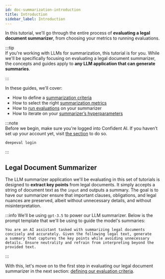 ```yaml
---
id: doc-summarization-introduction
title: Introduction
sidebar_label: Introduction
---
```


In this tutorial, we'll go through the entire process of **evaluating a legal document summarizer**, from choosing your metrics to running evaluations.

:::tip  
If you're working with LLMs for summarization, this tutorial is for you. While we'll be specifically focusing on evaluating a legal document summarizer, the concepts and guides apply to **any LLM application that can generate summaries**.

:::

In these guides, we'll cover:

- How to define a [summarization criteria](/legal-doc-summarizer-selecting-your-metrics)
- How to select the right [summarization metrics](/legal-doc-summarizer-selecting-your-metrics)
- How to [run evaluations](/legal-doc-summarizer-selecting-your-metrics) on your summarizer
- How to iterate on your [summarizer’s hyperparameters](/legal-doc-summarizer-selecting-your-metrics)

:::note  
Before we begin, make sure you're logged into Confident AI. If you haven’t set up your account yet, visit [the section](tutorial-setup) to do so.

```
deepeval login
```

:::

## Legal Document Summarizer

The LLM summarizer application we'll be evaluating in this set of tutorials is designed to **extract key points** from legal documents. It simply accepts a string of document text as the `input` and outputs a summary. The goal is to have our summarizer ensure that important clauses, obligations, and legal nuances are preserved, albeit without unnecessary details, and without misinterpretation.

:::info
We'll be using `gpt-3.5` to power our LLM summarizer. Below is the prompt template that we'll be using to guide the model's summaries:

```
You are an AI assistant tasked with summarizing legal documents
concisely and accurately. Given the following legal text, generate
a summary that captures the key points while avoiding unnecessary
details. Ensure neutrality and refrain from interpreting beyond the
provided text.
```

:::

With this, let's move on to the first step in evaluating our legal document summarizer in the next section: [defining our evaluation criteria](legal-doc-summarizer-defining-a-summarization-criteria).
